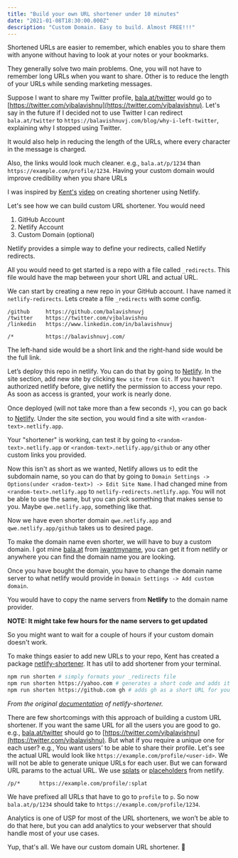 ```yaml
---
title: "Build your own URL shortener under 10 minutes"
date: "2021-01-08T18:30:00.000Z"
description: "Custom Domain. Easy to build. Almost FREE!!!"
---
```


Shortened URLs are easier to remember, which enables you to share them with
anyone without having to look at your notes or your bookmarks.

They generally solve two main problems. One, you will not have to remember long
URLs when you want to share. Other is to reduce the length of your URLs while
sending marketing messages.

Suppose I want to share my Twitter profile,
[bala.at/twitter](https://bala.at/twitter) would go to
[https://twitter.com/vjbalavishnu](https://twitter.com/vjbalavishnu). Let's say
in the future if I decided not to use Twitter I can redirect `bala.at/twitter`
to `https://balavishnuvj.com/blog/why-i-left-twitter`, explaining why I stopped
using Twitter.

It would also help in reducing the length of the URLs, where every character in
the message is charged.

Also, the links would look much cleaner. e.g., `bala.at/p/1234` than
`https://example.com/profile/1234`. Having your custom domain would improve
credibility when you share URLs

I was inspired by [Kent's](https://kentcdodds.com/)
[video](https://www.youtube.com/watch?v=HL6paXyx6hM) on creating shortener using
Netlify.

Let's see how we can build custom URL shortener. You would need

1. GitHub Account
2. Netlify Account
3. Custom Domain (optional)

Netlify provides a simple way to define your redirects, called Netlify
redirects.

All you would need to get started is a repo with a file called `_redirects`.
This file would have the map between your short URL and actual URL.

We can start by creating a new repo in your GitHub account. I have named it
`netlify-redirects`. Lets create a file `_redirects` with some config.

```
/github     https://github.com/balavishnuvj
/twitter    https://twitter.com/vjbalavishnu
/linkedin   https://www.linkedin.com/in/balavishnuvj

/*          https://balavishnuvj.com/
```

The left-hand side would be a short link and the right-hand side would be the
full link.

Let’s deploy this repo in netlify. You can do that by going to
[Netlify](https://app.netlify.com). In the site section, add new site by
clicking `New site from Git`. If you haven't authorized netlify before, give
netlify the permission to access your repo. As soon as access is granted, your
work is nearly done.

Once deployed (will not take more than a few seconds ⚡️), you can go back to
[Netlify](https://app.netlify.com). Under the site section, you would find a
site with `<random-text>.netlify.app`.

Your "shortener" is working, can test it by going to `<random-text>.netlify.app`
or `<random-text>.netlify.app/github` or any other custom links you provided.

Now this isn't as short as we wanted, Netlify allows us to edit the subdomain
name, so you can do that by going to
`Domain Settings -> Options(under <radom-text>) -> Edit Site Name`. I had
changed mine from `<random-text>.netlify.app` to
`netlify-redirects.netlify.app`. You will not be able to use the same, but you
can pick something that makes sense to you. Maybe `qwe.netlify.app`, something
like that.

Now we have even shorter domain `qwe.netlify.app` and `qwe.netlify.app/github`
takes us to desired page.

To make the domain name even shorter, we will have to buy a custom domain. I got
mine [bala.at](https://bala.at) from [iwantmyname](https://iwantmyname.com), you
can get it from netlify or anywhere you can find the domain name you are
looking.

Once you have bought the domain, you have to change the domain name server to
what netlify would provide in `Domain Settings -> Add custom domain`.

You would have to copy the name servers from **Netlify** to the domain name
provider.

**NOTE: It might take few hours for the name servers to get updated**

So you might want to wait for a couple of hours if your custom domain doesn't
work.

To make things easier to add new URLs to your repo, Kent has created a package
[netlify-shortener](https://github.com/kentcdodds/netlify-shortener). It has
util to add shortener from your terminal.

```bash
npm run shorten # simply formats your _redirects file
npm run shorten https://yahoo.com # generates a short code and adds it for you
npm run shorten https://github.com gh # adds gh as a short URL for you
```

_From the original
[documentation](https://github.com/kentcdodds/netlify-shortener#usage) of
netlify-shortener._

There are few shortcomings with this approach of building a custom URL
shortener. If you want the same URL for all the users you are good to go. e.g.,
[bala.at/twitter](https://bala.at/twitter) should go to
[https://twitter.com/vjbalavishnu](https://twitter.com/vjbalavishnu). But what
if you require a unique one for each user? e.g., You want users’ to be able to
share their profile. Let's see the actual URL would look like
`https://example.com/profile/<user-id>`. We will not be able to generate unique
URLs for each user. But we can forward URL params to the actual URL. We use
[splats](https://docs.netlify.com/routing/redirects/redirect-options/#splats) or
[placeholders](https://docs.netlify.com/routing/redirects/redirect-options/#placeholders)
from netlify.

```
/p/*      https://example.com/profile/:splat
```

We have prefixed all URLs that have to go to `profile` to `p`. So now
`bala.at/p/1234` should take to `https://example.com/profile/1234`.

Analytics is one of USP for most of the URL shorteners, we won’t be able to do
that here, but you can add analytics to your webserver that should handle most
of your use cases.

Yup, that's all. We have our custom domain URL shortener. 🕺
